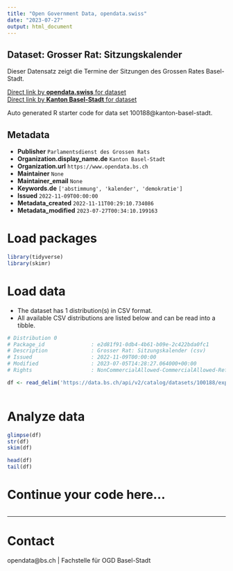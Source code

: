 ```yaml
---
title: "Open Government Data, opendata.swiss"
date: "2023-07-27"
output: html_document
---
```


## Dataset: Grosser Rat: Sitzungskalender

Dieser Datensatz zeigt die Termine der Sitzungen des Grossen Rates Basel-Stadt. 

[Direct link by **opendata.swiss** for dataset](https://opendata.swiss/de/dataset/grosser-rat-sitzungskalender)<br>
[Direct link by **Kanton Basel-Stadt** for dataset](https://data.bs.ch/explore/dataset/100188/)

Auto generated R starter code for data set 100188@kanton-basel-stadt.

## Metadata

- **Publisher** `Parlamentsdienst des Grossen Rats`
- **Organization.display_name.de** `Kanton Basel-Stadt`
- **Organization.url** `https://www.opendata.bs.ch`
- **Maintainer** `None`
- **Maintainer_email** `None`
- **Keywords.de** `['abstimmung', 'kalender', 'demokratie']`
- **Issued** `2022-11-09T00:00:00`
- **Metadata_created** `2022-11-11T00:29:10.734086`
- **Metadata_modified** `2023-07-27T00:34:10.199163`


# Load packages

```r

library(tidyverse)
library(skimr)

```

# Load data

-   The dataset has 1 distribution(s) in CSV format.
-   All available CSV distributions are listed below and can be read into a tibble.

```r

# Distribution 0
# Package_id               : e2d81f91-0db4-4b61-b09e-2c422bda0fc1
# Description              : Grosser Rat: Sitzungskalender (csv)
# Issued                   : 2022-11-09T00:00:00
# Modified                 : 2023-07-05T14:28:27.064000+00:00
# Rights                   : NonCommercialAllowed-CommercialAllowed-ReferenceRequired

df <- read_delim('https://data.bs.ch/api/v2/catalog/datasets/100188/exports/csv')



```

# Analyze data

```r

glimpse(df)
str(df)
skim(df)

head(df)
tail(df)

```

# Continue your code here...

```r

```

------------------------------------------------------------------------

# Contact

opendata@bs.ch | Fachstelle für OGD Basel-Stadt
